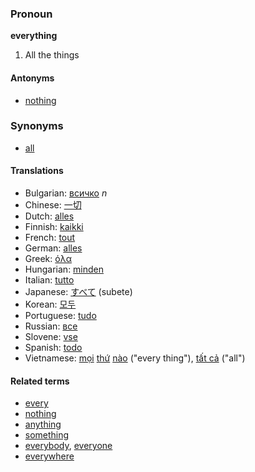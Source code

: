 ===Pronoun===
'''everything'''
# All the things

==== Antonyms ====
*[[nothing]]

===Synonyms===
*[[all]]

====Translations====
*Bulgarian: [[всичко]] ''n''
*Chinese: [[一切]]
*Dutch: [[alles]]
*Finnish: [[kaikki]]
*French: [[tout]]
*German: [[alles]]
*Greek: [[όλα]]
*Hungarian: [[minden]]
*Italian: [[tutto]]
*Japanese: [[すべて]] (subete)
*Korean: [[모두]]
*Portuguese: [[tudo]]
*Russian: [[все]]
*Slovene: [[vse]]
*Spanish: [[todo]]
*Vietnamese: [[mọi]] [[thứ]] [[nào]] ("every thing"), [[tất cả]] ("all")

====Related terms====
*[[every]]
*[[nothing]]
*[[anything]]
*[[something]]
*[[everybody]], [[everyone]]
*[[everywhere]]